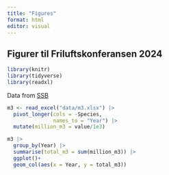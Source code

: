 ```yaml
---
title: "Figures"
format: html
editor: visual
---
```


## Figurer til Friluftskonferansen 2024

```r
library(knitr)
library(tidyverse)
library(readxl)
```

Data from [SSB](https://www.ssb.no/statbank/table/06289/)

```r

m3 <- read_excel("data/m3.xlsx") |>
  pivot_longer(cols = -Species,
               names_to = "Year") |>
  mutate(million_m3 = value/1e3)
```

```r
m3 |>
  group_by(Year) |>
  summarise(total_m3 = sum(million_m3)) |>
  ggplot()+
  geom_col(aes(x = Year, y = total_m3))
```
